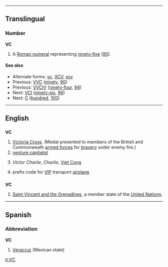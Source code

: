 ----
==Translingual==

===Number===
'''VC'''

# {{informal}} A [[Roman numeral]] representing [[ninety-five]] ([[95]]).

====See also====
* Alternate forms: [[vc]], [[XCV]], [[xcv]]
* Previous: [[VVC]] ([[ninety]], [[90]])
* Previous: [[VVCIV]] ([[ninety-four]], [[94]])
* Next: [[VCI]] ([[ninety-six]], [[96]])
* Next: [[C]] ([[hundred]], [[100]])

----

==English==

==={{initialism}}===
'''VC'''

# [[Victoria Cross]]. (Medal presented to members of the British and Commonweath [[armed forces]] for [[bravery]] under enemy fire.)
# [[venture capitalist]]
# {{US|army}}{{archaic}} ''Victor Charlie'', ''Charlie'', [[Viet Cong]]
# {{US|air force}}{{aviation}} prefix code for [[VIP]] transport [[airplane]]

==={{abbreviation}}===
'''VC'''
#[[Saint Vincent and the Grenadines]], a member state of the [[United Nations]].

----

==Spanish==

===Abbreviation===
'''VC'''

# [[Veracruz]] (Mexican state)

[[tr:VC]]
